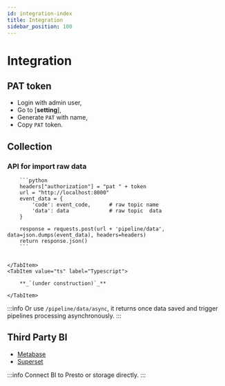 ```yaml
---
id: integration-index  
title: Integration  
sidebar_position: 100
---
```










# Integration
## PAT token

- Login with admin user,
- Go to [**setting**],
- Generate `PAT` with name,
- Copy `PAT` token.

## Collection
### API for import raw data

<Tabs>
	<TabItem value="py" label="Python">


		```python
		headers["authorization"] = "pat " + token
		url = "http://localhost:8000"
		event_data = {
			'code': event_code,      # raw topic name
			'data': data             # raw topic  data
		}

		response = requests.post(url + 'pipeline/data', data=json.dumps(event_data), headers=headers)
		return response.json()
		```


	</TabItem>
	<TabItem value="ts" label="Typescript">

		**_`(under construction)`_**

	</TabItem>
</Tabs>

:::info
Or use `/pipeline/data/async`, it returns once data saved and trigger pipelines processing asynchronously.
:::

<!-- ##### Kafka 
- put pat in header 
- send {"event":"raw_topic code",data:data} to topic (KAFKA_TOPICS)

##### Rabbit Mq 
- put pat in header 
- send {"event":"raw_topic code",data:data} to queue with exchange  -->

## Third Party BI
- [Metabase](https://www.metabase.com/)
- [Superset](https://superset.apache.org/)

:::info
Connect BI to Presto or storage directly.
:::